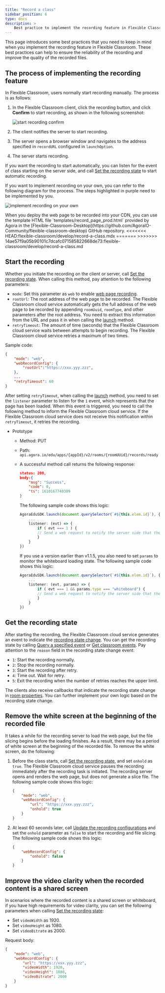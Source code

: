 ```yaml
---
title: "Record a class"
sidebar_position: 6
type: docs
description: >
    Best practice to implement the recording feature in Flexible Classroom
---
```


This page introduces some best practices that you need to keep in mind when you implement the recording feature in Flexible Classroom. These best practices can help to ensure the reliability of the recording and improve the quality of the recorded files.

## The process of implementing the recording feature

In Flexible Classroom, users normally start recording manually. The process is as follows:
1. In the Flexible Classroom client, click the recording button, and click **Confirm** to start recording, as shown in the following screenshot:

    ![start recording confirm](https://web-cdn.agora.io/docs-files/1664435632304)

1. The client notifies the server to start recording.
1. The server opens a browser window and navigates to the address specified in `recordURL` configured in `launchOption`.
1. The server starts recording.

If you want the recording to start automatically, you can listen for the event of class starting on the server side, and call [Set the recording state](../reference/classroom-api#set-the-recording-state) to start automatic recording.

If you want to implement recording on your own, you can refer to the following diagram for the process. The steps highlighted in purple need to be implemented by you.

![implement recording on your own](https://web-cdn.agora.io/docs-files/1638259107675)

<PlatformWrapper notAllowed="android">
<PlatformWrapper notAllowed="ios">
When you deploy the web page to be recorded into your CDN, you can use the template HTML file `templates/record_page_prod.html` provided by Agora in the [Flexible-Classroom-Desktop](https://github.com/AgoraIO-Community/flexible-classroom-desktop) GitHub repository.
<<<<<<< HEAD:flexible-classroom/develop/record-a-class.mdx
</PlatformWrapper>
</PlatformWrapper>
=======
>>>>>>> 14ae57f9a05b90101c7dcafc071585822668de73:flexible-classroom/develop/record-a-class.md

## Start the recording

Whether you initiate the recording on the client or server, call [Set the recording state](../reference/classroom-api#set-the-recording-state). When calling this method, pay attention to the following parameters:

- `mode`: Set this parameter as `web` to enable [web page recording](../../cloud-recording/develop/webpage-mode).
- `rootUrl`: The root address of the web page to be recorded. The Flexible Classroom cloud service automatically gets the full address of the web page to be recorded by appending `roomUuid`, `roomType`, and other parameters after the root address. You need to extract this information from the URL and pass it in when calling the [launch](../reference/classroom-sdk#launch) method.
- `retryTimeout`: The amount of time (seconds) that the Flexible Classroom cloud service waits between attempts to begin recording. The Flexible Classroom cloud service retries a maximum of two times.

Sample code:

```json
{
    "mode": "web",
    "webRecordConfig": {
        "rootUrl":"https://xxx.yyy.zzz",
    },
    ...
    "retryTimeout": 60
}
```

After setting `retryTimeout`, when calling the [launch](../reference/classroom-sdk#launch) method, you need to set the `listener` parameter to listen for the `1` event, which represents that the page has been loaded. When this event is triggered, you need to call the following method to inform the Flexible Classroom cloud service. If the Flexible Classroom cloud service does not receive this notification within `retryTimeout`, it retries the recording.

- Prototype

  - Method: PUT
  - Path: `api.agora.io/edu/apps/{appId}/v2/rooms/{roomUUid}/records/ready`
  - A successful method call returns the following response:

    ```json
    status: 200,
    body:{
        "msg": "Success",
        "code": 0,
        "ts": 1610167740309
    }
    ```

    The following sample code shows this logic:

    ```typescript
    AgoraEduSDK.launch(document.querySelector(`#${this.elem.id}`), {
        ...
        listener: (evt) => {
            if ( evt === 1 ) {
            // Send a web request to notify the server side that the recording page was fully loaded.
            }
        }
    })
    ```

    If you use a version earlier than v1.1.5, you also need to set `params` to monitor the whiteboard loading state. The following sample code shows this logic:

    ```typescript
    AgoraEduSDK.launch(document.querySelector(`#${this.elem.id}`), {
        ...
        listener: (evt, params) => {
            if ( evt === 1 && params.type === "whiteboard") {
            // Send a web request to notify the server side that the recording page was fully loaded.
            }
        }
    })
    ```

## Get the recording state

After starting the recording, the Flexible Classroom cloud service generates an event to indicate the [recording state change](../reference/classroom-api#the-recording-state-changes). You can get the recording state by calling [Query a specified event](../reference/classroom-api#query-a-specified-event) or [Get classroom events](../reference/classroom-api#get-classroom-events). Pay attention to the `reason` field in the recording state change event:

- `1`: Start the recording normally.
- `2`: Stop the recording normally.
- `3`: Start the recording after retry.
- `4`: Time out. Wait for retry.
- `5`: Exit the recording when the number of retries reaches the upper limit.

The clients also receive callbacks that indicate the recording state change in [room properties](../reference/classroom-api#the-recording-state-changes). You can further implement your own logic based on the recording state change.


## Remove the white screen at the beginning of the recorded file

It takes a while for the recording server to load the web page, but the file slicing begins before the loading finishes. As a result, there may be a period of white screen at the beginning of the recorded file. To remove the white screen, do the following:

1. Before the class starts, call [Set the recording state](../reference/classroom-api#set-the-recording-state), and set `onhold` as `true`. The Flexible Classroom cloud service pauses the recording immediately after the recording task is initiated. The recording server opens and renders the web page, but does not generate a slice file. The following sample code shows this logic:

   ```json
   {
       "mode": "web",
       "webRecordConfig": {
           "url": "https://xxx.yyy.zzz",
           "onhold": true
       }
   }
   ```

2. At least 60 seconds later, call [Update the recording configurations](../reference/classroom-api#update-the-recording-configurations) and set the `onhold` parameter as `false` to start the recording and file slicing. The following sample code shows this logic:

   ```json
   {
       "webRecordConfig": {
           "onhold": false
       }
   }
   ```

## Improve the video clarity when the recorded content is a shared screen

In scenarios where the recorded content is a shared screen or whiteboard, if you have high requirements for video clarity, you can set the following parameters when calling [Set the recording state](../reference/classroom-api#set-the-recording-state):

- Set `videoWidth` as 1920.
- Set `videoHeight` as 1080.
- Set `videoBitrate` as 2000.

Request body:

```json
{
    "mode": "web",
    "webRecordConfig": {
        "url": "https://xxx.yyy.zzz",
        "videoWidth": 1920,
        "videoHeight": 1080,
        "videoBitrate": 2000
    }
}
```
